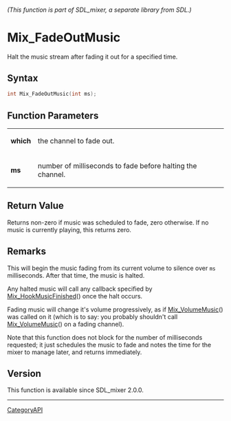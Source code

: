====== (This function is part of SDL_mixer, a separate library from SDL.) ======
= Mix_FadeOutMusic =

Halt the music stream after fading it out for a specified time.

== Syntax ==

<syntaxhighlight lang='c'>
int Mix_FadeOutMusic(int ms);
</syntaxhighlight>

== Function Parameters ==

{|
|'''which'''
|the channel to fade out.
|-
|'''ms'''
|number of milliseconds to fade before halting the channel.
|}

== Return Value ==

Returns non-zero if music was scheduled to fade, zero otherwise. If no
music is currently playing, this returns zero.

== Remarks ==

This will begin the music fading from its current volume to silence over
<code>ms</code> milliseconds. After that time, the music is halted.

Any halted music will call any callback specified by
[[Mix_HookMusicFinished]]() once the halt occurs.

Fading music will change it's volume progressively, as if
[[Mix_VolumeMusic]]() was called on it (which is to say: you probably
shouldn't call [[Mix_VolumeMusic]]() on a fading channel).

Note that this function does not block for the number of milliseconds
requested; it just schedules the music to fade and notes the time for the
mixer to manage later, and returns immediately.

== Version ==

This function is available since SDL_mixer 2.0.0.

----
[[CategoryAPI]]


